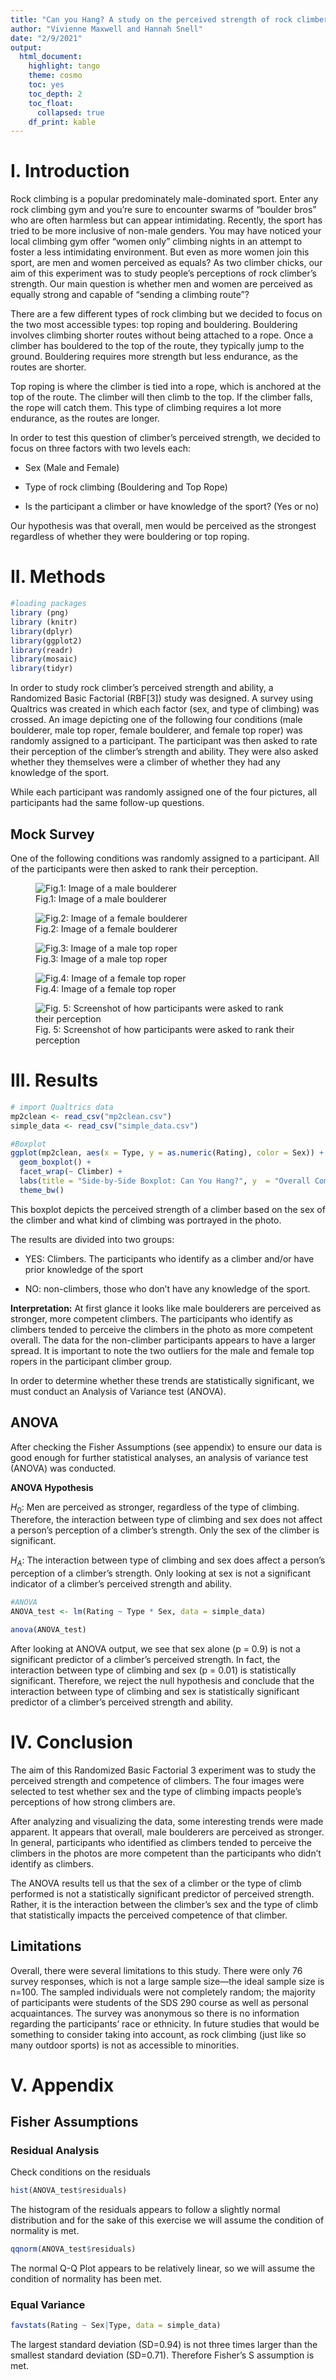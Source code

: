 ```yaml
---
title: "Can you Hang? A study on the perceived strength of rock climbers"
author: "Vivienne Maxwell and Hannah Snell"
date: "2/9/2021"
output: 
  html_document:
    highlight: tango
    theme: cosmo
    toc: yes
    toc_depth: 2
    toc_float:
      collapsed: true
    df_print: kable
---
```


# I. Introduction 

Rock climbing is a popular predominately male-dominated sport. Enter any rock climbing gym and you're sure to encounter swarms of "boulder bros" who are often harmless but can appear intimidating. Recently, the sport has tried to be more inclusive of non-male genders. You may have noticed your local climbing gym offer "women only" climbing nights in an attempt to foster a less intimidating environment. But even as more women join this sport, are men and women perceived as equals? As two climber chicks, our aim of this experiment was to study people's perceptions of rock climber's strength. Our main question is whether men and women are perceived as equally strong and capable of "sending a climbing route"? 

There are a few different types of rock climbing but we decided to focus on the two most accessible types: top roping and bouldering. Bouldering involves climbing shorter routes without being attached to a rope. Once a climber has bouldered to the top of the route, they typically jump to the ground. Bouldering requires more strength but less endurance, as the routes are shorter. 

Top roping is where the climber is tied into a rope, which is anchored at the top of the route. The climber will then climb to the top. If the climber falls, the rope will catch them. This type of climbing requires a lot more endurance, as the routes are longer. 

In order to test this question of climber's perceived strength, we decided to focus on three factors with two levels each: 

* Sex (Male and Female) 

* Type of rock climbing (Bouldering and Top Rope)

* Is the participant a climber or have knowledge of the sport? (Yes or no)

Our hypothesis was that overall, men would be perceived as the strongest regardless of whether they were bouldering or top roping. 

# II. Methods 

```r
#loading packages
library (png)
library (knitr)
library(dplyr)
library(ggplot2)
library(readr)
library(mosaic)
library(tidyr)
```

In order to study rock climber's perceived strength and ability, a Randomized Basic Factorial (RBF[3]) study was designed. A survey using Qualtrics was created in which each factor (sex, and type of climbing) was crossed. An image depicting one of the following four conditions (male boulderer, male top roper, female boulderer, and female top roper) was randomly assigned to a participant. The participant was then asked to rate their perception of the climber's strength and ability. They were also asked whether they themselves were a climber of whether they had any knowledge of the sport. 

While each participant was randomly assigned one of the four pictures, all participants had the same follow-up questions.

## Mock Survey

One of the following conditions was randomly assigned to a participant. All of the participants were then asked to rank their perception. 

![Fig.1: Image of a male boulderer](male-boulder.png) 

![Fig.2: Image of a female boulderer](boulder-female.png) 

![Fig.3: Image of a male top roper](male-tr.png) 

![Fig.4: Image of a female top roper](female-tr.png) 

![Fig. 5: Screenshot of how participants were asked to rank their perception](survey.png) 

# III. Results 

```r
# import Qualtrics data 
mp2clean <- read_csv("mp2clean.csv")
simple_data <- read_csv("simple_data.csv")
```

```r
#Boxplot 
ggplot(mp2clean, aes(x = Type, y = as.numeric(Rating), color = Sex)) +
  geom_boxplot() + 
  facet_wrap(~ Climber) +
  labs(title = "Side-by-Side Boxplot: Can You Hang?", y  = "Overall Competency Rating of Climber") + 
  theme_bw()
```

This boxplot depicts the perceived strength of a climber based on the sex of the climber and what kind of climbing was portrayed in the photo. 

The results are divided into two groups: 

* YES: Climbers. The participants who identify as a climber and/or have prior knowledge of the sport 

* NO: non-climbers, those who don't have any knowledge of the sport. 

**Interpretation:** At first glance it looks like male boulderers are perceived as stronger, more competent climbers. The participants who identify as climbers tended to perceive the climbers in the photo as more competent overall. The data for the non-climber participants appears to have a larger spread. It is important to note the two outliers for the male and female top ropers in the participant climber group. 

In order to determine whether these trends are statistically significant, we must conduct an Analysis of Variance test (ANOVA). 

## ANOVA 

After checking the Fisher Assumptions (see appendix) to ensure our data is good enough for further statistical analyses, an analysis of variance test (ANOVA) was conducted. 

**ANOVA Hypothesis** 

$H_0:$ Men are perceived as stronger, regardless of the type of climbing. Therefore, the interaction between type of climbing and sex does not affect a person's perception of a climber's strength. Only the sex of the climber is significant. 

$H_A:$ The interaction between type of climbing and sex does affect a person's perception of a climber's strength. Only looking at sex is not a significant indicator of a climber's perceived strength and ability.

```r
#ANOVA
ANOVA_test <- lm(Rating ~ Type * Sex, data = simple_data)

anova(ANOVA_test)
```

After looking at ANOVA output, we see that sex alone (p = 0.9) is not a significant predictor of a climber's perceived strength. In fact, the interaction between type of climbing and sex (p = 0.01) is statistically significant. Therefore, we reject the null hypothesis and conclude that the interaction between type of climbing and sex is statistically significant predictor of a climber's perceived strength and ability. 

# IV. Conclusion 

The aim of this Randomized Basic Factorial 3 experiment was to study the perceived strength and competence of climbers. The four images were selected to test whether sex and the type of climbing impacts people's perceptions of how strong climbers are. 

After analyzing and visualizing the data, some interesting trends were made apparent. It appears that overall, male boulderers are perceived as stronger. In general, participants who identified as climbers tended to perceive the climbers in the photos are more competent than the participants who didn't identify as climbers. 

The ANOVA results tell us that the sex of a climber or the type of climb performed is not a statistically significant predictor of perceived strength. Rather, it is the interaction between the climber's sex and the type of climb that statistically impacts the perceived competence of that climber. 

## Limitations 

Overall, there were several limitations to this study. There were only 76 survey responses, which is not a large sample size—the ideal sample size is n=100. The sampled individuals were not completely random; the majority of participants were students of the SDS 290 course as well as personal acquaintances. The survey was anonymous so there is no information regarding the participants' race or ethnicity. In future studies that would be something to consider taking into account, as rock climbing (just like so many outdoor sports) is not as accessible to minorities. 

# V. Appendix 

## Fisher Assumptions 

### Residual Analysis 

Check conditions on the residuals

```r
hist(ANOVA_test$residuals)
```

The histogram of the residuals appears to follow a slightly normal distribution and for the sake of this exercise we will assume the condition of normality is met. 

```r
qqnorm(ANOVA_test$residuals)
```

The normal Q-Q Plot appears to be relatively linear, so we will assume the condition of normality has been met. 

### Equal Variance

```r
favstats(Rating ~ Sex|Type, data = simple_data)
```
The largest standard deviation (SD=0.94) is not three times larger than the smallest standard deviation (SD=0.71). Therefore Fisher's S assumption is met. 
